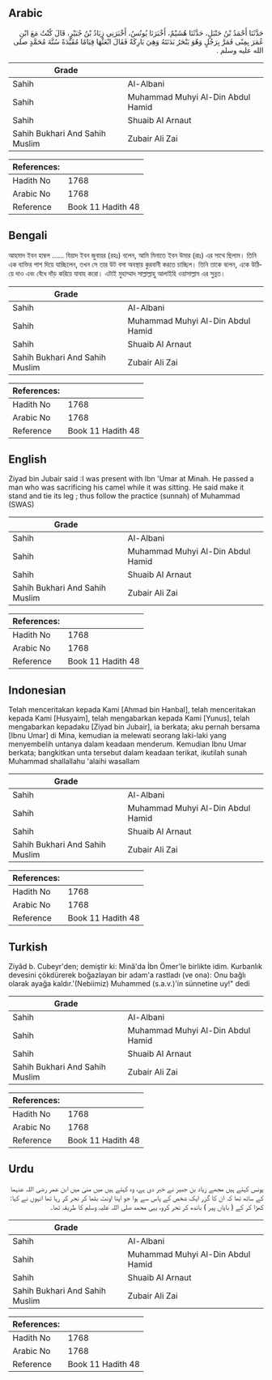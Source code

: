 ## Arabic


<div dir="rtl" lang="ar" style={{fontSize:'larger',backgroundColor:'#f8f9fa',padding:20}}>
حَدَّثَنَا أَحْمَدُ بْنُ حَنْبَلٍ، حَدَّثَنَا هُشَيْمٌ، أَخْبَرَنَا يُونُسُ، أَخْبَرَنِي زِيَادُ بْنُ جُبَيْرٍ، قَالَ كُنْتُ مَعَ ابْنِ عُمَرَ بِمِنًى فَمَرَّ بِرَجُلٍ وَهُوَ يَنْحَرُ بَدَنَتَهُ وَهِيَ بَارِكَةٌ فَقَالَ ابْعَثْهَا قِيَامًا مُقَيَّدَةً سُنَّةَ مُحَمَّدٍ صلى الله عليه وسلم ‏.‏
</div>
<div style={{backgroundColor:'#f8f9fa',padding:20, marginBottom: 10}}><table> <thead> <tr> <th>Grade</th> <th></th> </tr> </thead> <tbody> <tr><td>Sahih</td><td>Al-Albani</td></tr><tr><td>Sahih</td><td>Muhammad Muhyi Al-Din Abdul Hamid</td></tr><tr><td>Sahih</td><td>Shuaib Al Arnaut</td></tr><tr><td>Sahih Bukhari And Sahih Muslim</td><td>Zubair Ali Zai</td></tr></tbody></table><table> <thead> <tr> <th>References:</th> <th></th> </tr> </thead> <tbody><tr><td>Hadith No</td><td>1768</td></tr><tr><td>Arabic No</td><td>1768</td></tr><tr><td>Reference</td><td>Book 11 Hadith 48</td></tr></tbody></table></div>

## Bengali


<div dir="ltr" lang="bn" style={{fontSize:'larger',backgroundColor:'#f8f9fa',padding:20}}>
আহমাদ ইবন হাম্বল ...... যিয়াদ ইবন জুবায়র (রহঃ) বলেন, আমি মিনাতে ইবন উমার (রাঃ) এর সাথে ছিলাম। তিনি এক ব্যক্তির পাশ দিয়ে যাচ্ছিলেন, তখন সে তার উট বসা অবস্থায় কুরবানী করতে চাচ্ছিল। তিনি তাকে বলেন, একে উঠিয়ে দাও এবং বেঁধে দাঁড় করিয়ে যাবাহ করো। এটাই মুহাম্মাদ সাল্লাল্লাহু আলাইহি ওয়াসাল্লাম এর সুন্নত।
</div>
<div style={{backgroundColor:'#f8f9fa',padding:20, marginBottom: 10}}><table> <thead> <tr> <th>Grade</th> <th></th> </tr> </thead> <tbody> <tr><td>Sahih</td><td>Al-Albani</td></tr><tr><td>Sahih</td><td>Muhammad Muhyi Al-Din Abdul Hamid</td></tr><tr><td>Sahih</td><td>Shuaib Al Arnaut</td></tr><tr><td>Sahih Bukhari And Sahih Muslim</td><td>Zubair Ali Zai</td></tr></tbody></table><table> <thead> <tr> <th>References:</th> <th></th> </tr> </thead> <tbody><tr><td>Hadith No</td><td>1768</td></tr><tr><td>Arabic No</td><td>1768</td></tr><tr><td>Reference</td><td>Book 11 Hadith 48</td></tr></tbody></table></div>

## English


<div dir="ltr" lang="en" style={{fontSize:'larger',backgroundColor:'#f8f9fa',padding:20}}>
Ziyad bin Jubair said :I was present with Ibn 'Umar at Minah. He passed a man who was sacrificing his camel while it was sitting. He said make it stand and tie its leg ; thus follow the practice (sunnah) of Muhammad (SWAS)
</div>
<div style={{backgroundColor:'#f8f9fa',padding:20, marginBottom: 10}}><table> <thead> <tr> <th>Grade</th> <th></th> </tr> </thead> <tbody> <tr><td>Sahih</td><td>Al-Albani</td></tr><tr><td>Sahih</td><td>Muhammad Muhyi Al-Din Abdul Hamid</td></tr><tr><td>Sahih</td><td>Shuaib Al Arnaut</td></tr><tr><td>Sahih Bukhari And Sahih Muslim</td><td>Zubair Ali Zai</td></tr></tbody></table><table> <thead> <tr> <th>References:</th> <th></th> </tr> </thead> <tbody><tr><td>Hadith No</td><td>1768</td></tr><tr><td>Arabic No</td><td>1768</td></tr><tr><td>Reference</td><td>Book 11 Hadith 48</td></tr></tbody></table></div>

## Indonesian


<div dir="ltr" lang="id" style={{fontSize:'larger',backgroundColor:'#f8f9fa',padding:20}}>
Telah menceritakan kepada Kami [Ahmad bin Hanbal], telah menceritakan kepada Kami [Husyaim], telah mengabarkan kepada Kami [Yunus], telah mengabarkan kepadaku [Ziyad bin Jubair], ia berkata; aku pernah bersama [Ibnu Umar] di Mina, kemudian ia melewati seorang laki-laki yang menyembelih untanya dalam keadaan menderum. Kemudian Ibnu Umar berkata; bangkitkan unta tersebut dalam keadaan terikat, ikutilah sunah Muhammad shallallahu 'alaihi wasallam
</div>
<div style={{backgroundColor:'#f8f9fa',padding:20, marginBottom: 10}}><table> <thead> <tr> <th>Grade</th> <th></th> </tr> </thead> <tbody> <tr><td>Sahih</td><td>Al-Albani</td></tr><tr><td>Sahih</td><td>Muhammad Muhyi Al-Din Abdul Hamid</td></tr><tr><td>Sahih</td><td>Shuaib Al Arnaut</td></tr><tr><td>Sahih Bukhari And Sahih Muslim</td><td>Zubair Ali Zai</td></tr></tbody></table><table> <thead> <tr> <th>References:</th> <th></th> </tr> </thead> <tbody><tr><td>Hadith No</td><td>1768</td></tr><tr><td>Arabic No</td><td>1768</td></tr><tr><td>Reference</td><td>Book 11 Hadith 48</td></tr></tbody></table></div>

## Turkish


<div dir="ltr" lang="tr" style={{fontSize:'larger',backgroundColor:'#f8f9fa',padding:20}}>
Ziyâd b. Cubeyr'den; demiştir ki: Minâ'da İbn Ömer'le birlikte idim. Kurbanlık devesini çökdürerek boğazlayan bir adam'a rastladı (ve ona): Onu bağlı olarak ayağa kaldır.'(Nebiimiz) Muhammed (s.a.v.)'in sünnetine uy!" dedi
</div>
<div style={{backgroundColor:'#f8f9fa',padding:20, marginBottom: 10}}><table> <thead> <tr> <th>Grade</th> <th></th> </tr> </thead> <tbody> <tr><td>Sahih</td><td>Al-Albani</td></tr><tr><td>Sahih</td><td>Muhammad Muhyi Al-Din Abdul Hamid</td></tr><tr><td>Sahih</td><td>Shuaib Al Arnaut</td></tr><tr><td>Sahih Bukhari And Sahih Muslim</td><td>Zubair Ali Zai</td></tr></tbody></table><table> <thead> <tr> <th>References:</th> <th></th> </tr> </thead> <tbody><tr><td>Hadith No</td><td>1768</td></tr><tr><td>Arabic No</td><td>1768</td></tr><tr><td>Reference</td><td>Book 11 Hadith 48</td></tr></tbody></table></div>

## Urdu


<div dir="rtl" lang="ur" style={{fontSize:'larger',backgroundColor:'#f8f9fa',padding:20}}>
یونس کہتے ہیں مجھے زیاد بن جبیر نے خبر دی ہے، وہ کہتے ہیں میں منیٰ میں ابن عمر رضی اللہ عنہما کے ساتھ تھا کہ ان کا گزر ایک شخص کے پاس سے ہوا جو اپنا اونٹ بٹھا کر نحر کر رہا تھا انہوں نے کہا: کھڑا کر کے ( بایاں پیر ) باندھ کر نحر کرو، یہی محمد صلی اللہ علیہ وسلم کا طریقہ تھا۔
</div>
<div style={{backgroundColor:'#f8f9fa',padding:20, marginBottom: 10}}><table> <thead> <tr> <th>Grade</th> <th></th> </tr> </thead> <tbody> <tr><td>Sahih</td><td>Al-Albani</td></tr><tr><td>Sahih</td><td>Muhammad Muhyi Al-Din Abdul Hamid</td></tr><tr><td>Sahih</td><td>Shuaib Al Arnaut</td></tr><tr><td>Sahih Bukhari And Sahih Muslim</td><td>Zubair Ali Zai</td></tr></tbody></table><table> <thead> <tr> <th>References:</th> <th></th> </tr> </thead> <tbody><tr><td>Hadith No</td><td>1768</td></tr><tr><td>Arabic No</td><td>1768</td></tr><tr><td>Reference</td><td>Book 11 Hadith 48</td></tr></tbody></table></div>